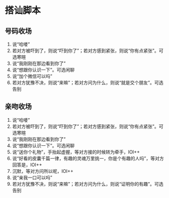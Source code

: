 # 搭讪脚本

## 号码收场

1. 说“哈喽”
2. 若对方被吓到了，则说“吓到你了”；若对方感到紧张，则说“你有点紧张”。可选寒暄
3. 说“我刚刚在那边看到你了”
4. 说“想跟你认识一下”。可选闲聊
5. 说“加个微信可以吗”
6. 若对方犹豫不决，则说“来嘛”；若对方问为什么，则说“就是交个朋友”。可选告别

## 亲吻收场

1. 说“哈喽”
2. 若对方被吓到了，则说“吓到你了”；若对方感到紧张，则说“你有点紧张”。可选寒暄
3. 说“我刚刚在那边看到你了”
4. 说“想跟你认识一下”。可选闲聊
5. 说“送你个礼物”，手抬起虚握，等对方接的时候转为牵手，IOI++
6. 说“好看的皮囊千篇一律，有趣的灵魂万里挑一，你是个有趣的人吗”，等对方回答是，IOI++
7. 沉默，等对方问所以呢，IOI++
8. 说“亲我一口可以吗”
9. 若对方犹豫不决，则说“来嘛”；若对方问为什么，则说“证明你的有趣”。可选告别